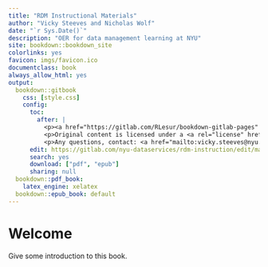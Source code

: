 ```yaml
--- 
title: "RDM Instructional Materials"
author: "Vicky Steeves and Nicholas Wolf"
date: "`r Sys.Date()`"
description: "OER for data management learning at NYU"
site: bookdown::bookdown_site
colorlinks: yes
favicon: imgs/favicon.ico
documentclass: book
always_allow_html: yes
output:
  bookdown::gitbook
    css: [style.css]
    config:
      toc:
        after: |
          <p><a href="https://gitlab.com/RLesur/bookdown-gitlab-pages" target="blank">Published with bookdown &amp; GitLab</a></p>
          <p>Original content is licensed under a <a rel="license" href="http://creativecommons.org/licenses/by-sa/4.0/">Creative Commons Attribution-ShareAlike 4.0 International License</a>.</p>
          <p>Any questions, contact: <a href="mailto:vicky.steeves@nyu.edu">vicky.steeves@nyu.edu</a></p>
      edit: https://gitlab.com/nyu-dataservices/rdm-instruction/edit/master/%s
      search: yes
      download: ["pdf", "epub"]
      sharing: null
  bookdown::pdf_book:
    latex_engine: xelatex
  bookdown::epub_book: default
---
```


# Welcome {-}

Give some introduction to this book.
